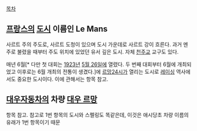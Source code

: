 [[목차]]

== [[프랑스]]의 [[도시]] 이름인 Le Mans ==
사르트 주의 주도로, 사르트 도청이 있으며 도시 가운데로 사르트 강이 흐른다. 과거 멘 주로 불렸을 때부터 주도 위치에 있었던 유서 깊은 도시. 자체 [[천주교]] 교구도 있다.

매년 6월[* 다만 첫 대회는 [[1923년]] [[5월 26일]]에 열렸다. 두 번째 대회부터 6월에 개최되었고 이후로는 6월 개최의 전통이 생겼다.]에 [[르망24시]]가 열리는 도시로 [[레이싱]] 역사에서도 중요한 도시이다. 이에 관해서는 항목 참고.

== [[대우자동차]]의 차량 [[대우 르망]] ==
항목 참고. 참고로 1번 항목의 도시와 스펠링도 똑같은데, 이것은 애시당초 차량 이름의 유래가 1번 항목이기 때문
